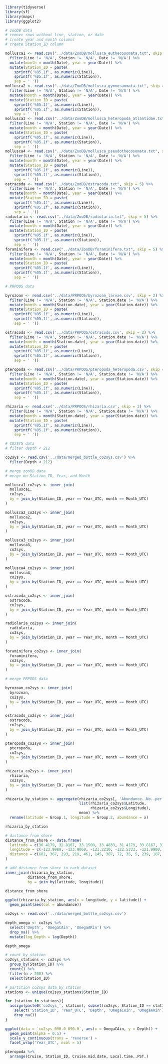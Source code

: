 ```r
library(tidyverse)
library(sf)
library(maps)
library(ggplot2)
```


```r
# zooDB data
# remove rows without line, station, or date
# create year and month columns
# create Station_ID column

mollusca1 <- read.csv("../data/ZooDB/mollusca_euthecosomata.txt", skip = 5) %>%
  filter(Line != 'N/A', Station != 'N/A', Date != 'N/A') %>%
  mutate(month = month(Date), year = year(Date)) %>%
  mutate(Station_ID = paste(
    sprintf('%05.1f', as.numeric(Line)),
    sprintf('%05.1f', as.numeric(Station)),
    sep = ' '))
mollusca2 <- read.csv("../data/ZooDB/mollusca_gymnosaomata.txt", skip = 5) %>%
  filter(Line != 'N/A', Station != 'N/A', Date != 'N/A') %>%
  mutate(month = month(Date), year = year(Date)) %>%
  mutate(Station_ID = paste(
    sprintf('%05.1f', as.numeric(Line)),
    sprintf('%05.1f', as.numeric(Station)),
    sep = ' '))
mollusca3 <- read.csv("../data/ZooDB/mollusca_heteropoda_atlantidae.txt", skip = 5) %>%
  filter(Line != 'N/A', Station != 'N/A', Date != 'N/A') %>%
  mutate(month = month(Date), year = year(Date)) %>%
  mutate(Station_ID = paste(
    sprintf('%05.1f', as.numeric(Line)),
    sprintf('%05.1f', as.numeric(Station)),
    sep = ' '))
mollusca4 <- read.csv("../data/ZooDB/mollusca_pseudothecosomata.txt", skip = 5) %>%
  filter(Line != 'N/A', Station != 'N/A', Date != 'N/A') %>%
  mutate(month = month(Date), year = year(Date)) %>%
  mutate(Station_ID = paste(
    sprintf('%05.1f', as.numeric(Line)),
    sprintf('%05.1f', as.numeric(Station)),
    sep = ' '))
ostracoda <- read.csv("../data/ZooDB/ostracoda.txt", skip = 5) %>%
  filter(Line != 'N/A', Station != 'N/A', Date != 'N/A') %>%
  mutate(month = month(Date), year = year(Date)) %>%
  mutate(Station_ID = paste(
    sprintf('%05.1f', as.numeric(Line)),
    sprintf('%05.1f', as.numeric(Station)),
    sep = ' '))
radiolaria <- read.csv("../data/ZooDB/radiolaria.txt", skip = 5) %>%
  filter(Line != 'N/A', Station != 'N/A', Date != 'N/A') %>%
  mutate(month = month(Date), year = year(Date)) %>%
  mutate(Station_ID = paste(
    sprintf('%05.1f', as.numeric(Line)),
    sprintf('%05.1f', as.numeric(Station)),
    sep = ' '))
foraminifera <- read.csv("../data/ZooDB/foraminifera.txt", skip = 5) %>%
  filter(Line != 'N/A', Station != 'N/A', Date != 'N/A') %>%
  mutate(month = month(Date), year = year(Date)) %>%
  mutate(Station_ID = paste(
    sprintf('%05.1f', as.numeric(Line)),
    sprintf('%05.1f', as.numeric(Station)),
    sep = ' '))
```


```r
# PRPOOS data

byrozoan <- read.csv('../data/PRPOOS/byrozoan_larvae.csv', skip = 2) %>%
  filter(Line != 'N/A', Station != 'N/A', Station.date != 'N/A') %>%
  mutate(month = month(Station.date), year = year(Station.date)) %>%
  mutate(Station_ID = paste(
    sprintf('%05.1f', as.numeric(Line)),
    sprintf('%05.1f', as.numeric(Station)),
    sep = ' '))

ostracods <- read.csv('../data/PRPOOS/ostracods.csv', skip = 2) %>%
  filter(Line != 'N/A', Station != 'N/A', Station.date != 'N/A') %>%
  mutate(month = month(Station.date), year = year(Station.date)) %>%
  mutate(Station_ID = paste(
    sprintf('%05.1f', as.numeric(Line)),
    sprintf('%05.1f', as.numeric(Station)),
    sep = ' '))

pteropoda <- read.csv('../data/PRPOOS/pteropoda_heteropoda.csv', skip = 2) %>%
  filter(Line != 'N/A', Station != 'N/A', Station.date != 'N/A') %>%
  mutate(month = month(Station.date), year = year(Station.date)) %>%
  mutate(Station_ID = paste(
    sprintf('%05.1f', as.numeric(Line)),
    sprintf('%05.1f', as.numeric(Station)),
    sep = ' '))

rhizaria <- read.csv('../data/PRPOOS/rhizaria.csv', skip = 2) %>%
  filter(Line != 'N/A', Station != 'N/A', Station.date != 'N/A') %>%
  mutate(month = month(Station.date), year = year(Station.date)) %>%
  mutate(Station_ID = paste(
    sprintf('%05.1f', as.numeric(Line)),
    sprintf('%05.1f', as.numeric(Station)),
    sep = ' '))
```



```r
# CO2SYS data
# filter depth < 212

co2sys <- read.csv('../data/merged_bottle_co2sys.csv') %>%
  filter(Depth < 212) 
```


```r
# merge zooDB data
# merge on Station_ID, Year, and Month

mollusca1_co2sys <- inner_join(
  mollusca1,
  co2sys,
  by = join_by(Station_ID, year == Year_UTC, month == Month_UTC)
)

mollusca2_co2sys <- inner_join(
  mollusca2,
  co2sys,
  by = join_by(Station_ID, year == Year_UTC, month == Month_UTC)
)

mollusca3_co2sys <- inner_join(
  mollusca3,
  co2sys,
  by = join_by(Station_ID, year == Year_UTC, month == Month_UTC)
)

mollusca4_co2sys <- inner_join(
  mollusca4,
  co2sys,
  by = join_by(Station_ID, year == Year_UTC, month == Month_UTC)
)

ostracoda_co2sys <- inner_join(
  ostracoda,
  co2sys,
  by = join_by(Station_ID, year == Year_UTC, month == Month_UTC)
)

radiolaria_co2sys <- inner_join(
  radiolaria,
  co2sys,
  by = join_by(Station_ID, year == Year_UTC, month == Month_UTC)
)

foraminifera_co2sys <- inner_join(
  foraminifera,
  co2sys,
  by = join_by(Station_ID, year == Year_UTC, month == Month_UTC)
)
```

```r
# merge PRPOOS data

byrozoan_co2sys <- inner_join(
  byrozoan,
  co2sys,
  by = join_by(Station_ID, year == Year_UTC, month == Month_UTC)
)

ostracods_co2sys <- inner_join(
  ostracods,
  co2sys,
  by = join_by(Station_ID, year == Year_UTC, month == Month_UTC)
)

pteropoda_co2sys <- inner_join(
  pteropoda,
  co2sys,
  by = join_by(Station_ID, year == Year_UTC, month == Month_UTC)
)

rhizaria_co2sys <- inner_join(
  rhizaria,
  co2sys,
  by = join_by(Station_ID, year == Year_UTC, month == Month_UTC)
)
```


```r
rhizaria_by_station <- aggregate(rhizaria_co2sys[, 'Abundance..No..per.m2.'],
                                 list(rhizaria_co2sys$Latitude,
                                      rhizaria_co2sys$Longitude),
                                 mean) %>%
  rename(latitude = Group.1, longitude = Group.2, abundance = x)

rhizaria_by_station
```

```r
# distance from shore 
distance_from_shore <- data.frame(
  latitude = c(30.4179, 32.8167, 33.1500, 33.4833, 31.4179, 33.8167, 31.7513, 34.1500, 34.3167, 34.4500, 32.4179, 32.6513, 32.9179, 33.1846, 33.4179, 33.4846),
  longitude = c(-123.9989, -123.9060, -123.2210, -122.5333, -121.9900, -121.8430, -121.3156, -121.1500, -120.8024, -120.5239, -119.9593, -119.4823, -118.9355, -118.3871, -117.9058, -117.7681),
  distance = c(682, 367, 293, 219, 461, 145, 387, 72, 35, 5, 239, 187, 128, 69, 18, 3)
)

# add distance from shore to each dataset
inner_join(rhizaria_by_station,
          distance_from_shore,
          by = join_by(latitude, longitude))
```

```r
distance_from_shore
```


```r
ggplot(rhizaria_by_station, aes(x = longitude, y = latitude)) + 
  geom_point(aes(col = abundance))
```


```r
co2sys <- read.csv('../data/merged_bottle_co2sys.csv')

depth_omega <- co2sys %>%
  select('Depth', 'OmegaCAin', 'OmegaARin') %>%
  drop_na() %>%
  mutate(log_Depth = log(Depth))

depth_omega
```

```r
# count by station
co2sys_stations <- co2sys %>% 
  group_by(Station_ID) %>% 
  count() %>% 
  filter(n > 200) %>% 
  select(Station_ID)

# partition co2sys data by station
stations <- unique(co2sys_stations$Station_ID)

for (station in stations){
  assign(paste0('co2sys_', station), subset(co2sys, Station_ID == station) %>%
    select('Station_ID', 'Year_UTC', 'Depth', 'OmegaCAin', 'OmegaARin') %>%
    drop_na())
}
```


```r
ggplot(data = `co2sys_090.0 090.0`, aes(x = OmegaCAin, y = Depth)) + 
  geom_point(alpha = 0.5) + 
  scale_y_continuous(trans = 'reverse') + 
  facet_wrap('Year_UTC', ncol = 5)
```

```r
pteropoda %>%
  arrange(Cruise, Station_ID, Cruise.mid.date, Local.time..PST.)
```






